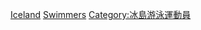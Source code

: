 [[Category:各國奧運游泳運動員|Iceland]]
[[Category:冰岛夏季奥运运动员|Swimmers]]
[[Category:冰島游泳運動員|Category:冰島游泳運動員]]